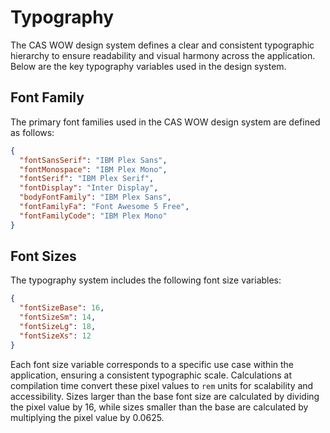 
<Meta title="Typography" />

# Typography

The CAS WOW design system defines a clear and consistent typographic hierarchy to ensure readability and visual harmony across the application. Below are the key typography variables used in the design system.

## Font Family

The primary font families used in the CAS WOW design system are defined as follows:

```json
{
  "fontSansSerif": "IBM Plex Sans",
  "fontMonospace": "IBM Plex Mono",
  "fontSerif": "IBM Plex Serif",
  "fontDisplay": "Inter Display",
  "bodyFontFamily": "IBM Plex Sans",
  "fontFamilyFa": "Font Awesome 5 Free",
  "fontFamilyCode": "IBM Plex Mono"
}
```

## Font Sizes

The typography system includes the following font size variables:

```json
{
  "fontSizeBase": 16,
  "fontSizeSm": 14,
  "fontSizeLg": 18,
  "fontSizeXs": 12
}
```

Each font size variable corresponds to a specific use case within the application, ensuring a consistent typographic scale. Calculations at compilation time convert these pixel values to `rem` units for scalability and accessibility. Sizes larger than the base font size are calculated by dividing the pixel value by 16, while sizes smaller than the base are calculated by multiplying the pixel value by 0.0625.
